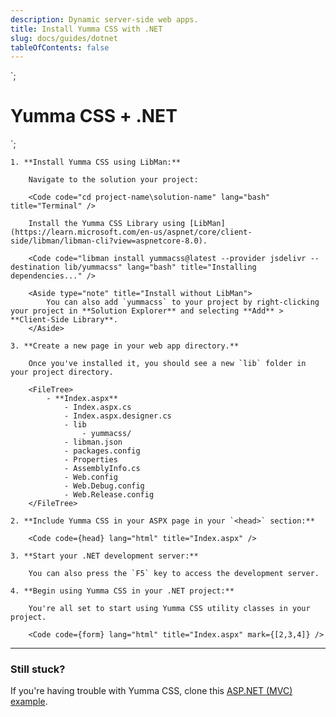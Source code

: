 ```yaml
---
description: Dynamic server-side web apps.
title: Install Yumma CSS with .NET
slug: docs/guides/dotnet
tableOfContents: false
---
```


<link href="/lib/yummacss/dist/yumma.min.css" rel="stylesheet" crossorigin="anonymous" />`;

<form id="form1" runat="server">
    <div class="ai-c bg-d-lead-4 d-f jc-c h-1/1">
        <h1 class="fs-lg fw-700 tc-white">Yumma CSS + .NET</h1>
    </div>
</form>
`;

<Steps>

    1. **Install Yumma CSS using LibMan:**

        Navigate to the solution your project:

        <Code code="cd project-name\solution-name" lang="bash" title="Terminal" />

        Install the Yumma CSS Library using [LibMan](https://learn.microsoft.com/en-us/aspnet/core/client-side/libman/libman-cli?view=aspnetcore-8.0).

        <Code code="libman install yummacss@latest --provider jsdelivr --destination lib/yummacss" lang="bash" title="Installing dependencies..." />

        <Aside type="note" title="Install without LibMan">
            You can also add `yummacss` to your project by right-clicking your project in **Solution Explorer** and selecting **Add** > **Client-Side Library**.
        </Aside>

    3. **Create a new page in your web app directory.**

        Once you've installed it, you should see a new `lib` folder in your project directory.

        <FileTree>
            - **Index.aspx**
                - Index.aspx.cs
                - Index.aspx.designer.cs
                - lib
                    - yummacss/
                - libman.json
                - packages.config
                - Properties
                - AssemblyInfo.cs
                - Web.config
                - Web.Debug.config
                - Web.Release.config
        </FileTree>

    2. **Include Yumma CSS in your ASPX page in your `<head>` section:**

        <Code code={head} lang="html" title="Index.aspx" />

    3. **Start your .NET development server:**

        You can also press the `F5` key to access the development server.

    4. **Begin using Yumma CSS in your .NET project:**

        You're all set to start using Yumma CSS utility classes in your project.

        <Code code={form} lang="html" title="Index.aspx" mark={[2,3,4]} />

</Steps>

---

### Still stuck?

If you're having trouble with Yumma CSS, clone this [ASP.NET (MVC) example](https://github.com/yumma-lib/dotnet-yummacss-example.git).

<Code
  code="git clone https://github.com/yumma-lib/dotnet-yummacss-example.git"
  lang="bash"
  title="Cloning repository..."
/>
